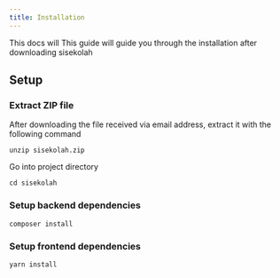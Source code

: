 ```yaml
---
title: Installation
---
```


This docs will
This guide will guide you through the installation after downloading sisekolah

## Setup

### Extract ZIP file

After downloading the file received via email address, extract it with the following command

```shell
unzip sisekolah.zip
```

Go into project directory

```shell
cd sisekolah
```

### Setup backend dependencies

```shell
composer install
```

### Setup frontend dependencies

```shell
yarn install
```
